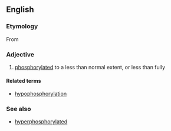==English==

===Etymology===
From {{prefix|en|hypo|phosphorylated}}

===Adjective===
{{en-adj}}

# {{lb|en|biochemistry}} [[phosphorylated]] to a less than normal extent, or less than fully

====Related terms====
* [[hypophosphorylation]]

===See also===
* [[hyperphosphorylated]]